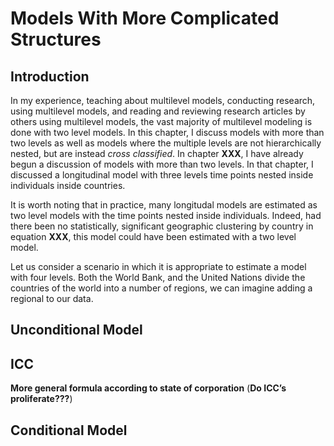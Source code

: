 # Models With More Complicated Structures

## Introduction

In my experience, teaching about multilevel models, conducting research, using multilevel models, and reading and reviewing research articles by others using multilevel models, the vast majority of multilevel modeling is done with two level models. In this chapter, I discuss models with more than two levels as well as models where the multiple levels are not hierarchically nested, but are instead *cross classified*. In chapter **XXX**, I have already begun a discussion of models with more than two levels. In that chapter, I discussed a longitudinal model with three levels time points nested inside individuals inside countries.

It is worth noting that in practice, many longitudal models are estimated as two level models with the time points nested inside individuals. Indeed, had there been no statistically, significant geographic clustering by country in equation **XXX**, this model could have been estimated with a two level model. 

Let us consider a scenario in which it is appropriate to estimate a model with four levels. Both the World Bank, and the United Nations divide the countries of the world into a number of regions, we can imagine adding a regional to our data. 

## Unconditional Model

## ICC

**More general formula according to state of corporation** (**Do ICC's proliferate???**)

## Conditional Model
